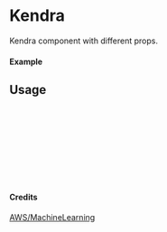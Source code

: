 
<Meta of={Kendra} title="AWS/MachineLearning/Kendra" />

# Kendra

Kendra component with different props.

#### Example

<Canvas of={Kendra.Primary} />

## Usage

```ts
import { Kendra } from "yadl-ui";

const Example = () => {
  return (
      <Kendra />
  );
};

export default Example;
```

#### Credits
[AWS/MachineLearning](https://aws-icons.com/)
